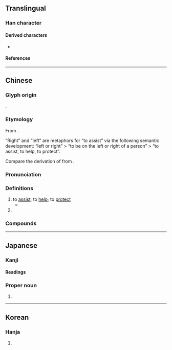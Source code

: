 {{also|祐}}
{{character info/new}}
==Translingual==

===Han character===
{{Han char|rn=9|rad=人|as=05|sn=7|four=24260|canj=OKR,XOKR|ids=⿰亻右}}

====Derived characters====
* {{l|mul|[[㐛]], [[𫈈]], [[𫳌]], [[𭹐]]}}

====References====
{{Han ref|kx=0098.110|dkj=00507|dj=0208.010|hdz=10131.020|uh=4F51}}

----

==Chinese==
{{zh-forms}}

===Glyph origin===
{{Han etym}}
{{Han compound|alt1=亻|人|右|ls=psc|c1=s|c2=p}}.

===Etymology===
From {{och-l|右|right}}.

“Right” and “left” are metaphors for “to assist” via the following semantic development: “left or right” > “to be on the left or right of a person” > “to assist, to help, to protect”.

Compare the derivation of {{och-l|佐|to assist; to help}} from {{och-l|左|left}}.

===Pronunciation===
{{zh-pron
|m=yòu
|m-s=you1
|c=jau6
|mn=qz,tw,xm,zz:iū
|mn-t=iu6
|w=3hhieu
|mc=y
|oc=y
|cat=v,pn
}}

===Definitions===
{{zh-hanzi}}

# to [[assist]]; to [[help]]; to [[protect]]
#* {{zh-x|天 佑 吾 民！天 佑 吾 皇！|God '''save''' my people! God '''save''' my emperor!|ref={{w|zh:苍穹之昴 (电视剧)|The Firmament of the Pleiades}}}}
# {{surname|lang=zh}}

===Compounds===
{{zh-der|不佑|保佑|冥佑|孚佑|庇佑|敷佑|眷佑|神天福佑|護國佑民|鄰佑}}

----

==Japanese==

===Kanji===
{{ja-kanji|grade=|rs=人05}}

====Readings====
{{ja-readings
|goon=う
|kanon=ゆう<いう
|kun=たす-ける, すけ
}}

===Proper noun===
{{ja-pos|proper|ゆう}}

# {{given name|male|lang=ja|sort=ゆう}}

----

==Korean==

===Hanja===
{{ko-hanja|hangeul=우|rv=u|mr=u}}

# {{defn|lang=ko|sort=人05}}